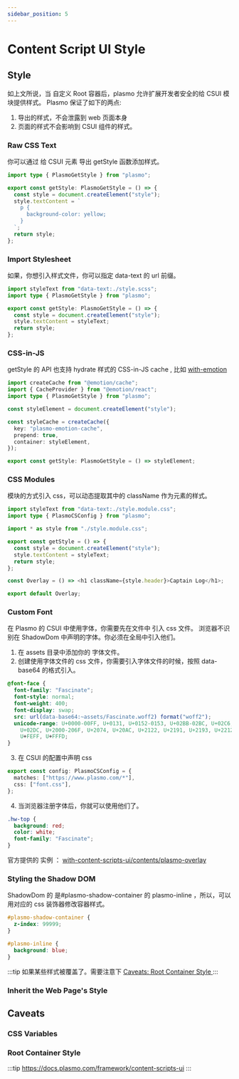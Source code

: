```yaml
---
sidebar_position: 5
---
```


# Content Script UI Style

## Style

如上文所说，当 自定义 Root 容器后，plasmo 允许扩展开发者安全的给 CSUI 模块提供样式。
Plasmo 保证了如下的两点:

1. 导出的样式，不会泄露到 web 页面本身
2. 页面的样式不会影响到 CSUI 组件的样式。

### Raw CSS Text

你可以通过 给 CSUI 元素 导出 getStyle 函数添加样式。

```ts title="content.tsx"
import type { PlasmoGetStyle } from "plasmo";

export const getStyle: PlasmoGetStyle = () => {
  const style = document.createElement("style");
  style.textContent = `
    p {
      background-color: yellow;
    }
  `;
  return style;
};
```

### Import Stylesheet

如果，你想引入样式文件，你可以指定 data-text 的 url 前缀。

```ts title="content.ts"
import styleText from "data-text:./style.scss";
import type { PlasmoGetStyle } from "plasmo";

export const getStyle: PlasmoGetStyle = () => {
  const style = document.createElement("style");
  style.textContent = styleText;
  return style;
};
```

### CSS-in-JS

getStyle 的 API 也支持 hydrate 样式的 CSS-in-JS cache , 比如 [with-emotion](https://github.com/PlasmoHQ/examples/blob/main/with-emotion/content.tsx)

```ts
import createCache from "@emotion/cache";
import { CacheProvider } from "@emotion/react";
import type { PlasmoGetStyle } from "plasmo";

const styleElement = document.createElement("style");

const styleCache = createCache({
  key: "plasmo-emotion-cache",
  prepend: true,
  container: styleElement,
});

export const getStyle: PlasmoGetStyle = () => styleElement;
```

### CSS Modules

模块的方式引入 css，可以动态提取其中的 className 作为元素的样式。

```ts title="content.ts"
import styleText from "data-text:./style.module.css";
import type { PlasmoCSConfig } from "plasmo";

import * as style from "./style.module.css";

export const getStyle = () => {
  const style = document.createElement("style");
  style.textContent = styleText;
  return style;
};

const Overlay = () => <h1 className={style.header}>Captain Log</h1>;

export default Overlay;
```

### Custom Font

在 Plasmo 的 CSUI 中使用字体，你需要先在文件中 引入 css 文件。
浏览器不识别在 ShadowDom 中声明的字体。你必须在全局中引入他们。

1. 在 assets 目录中添加你的 字体文件。
2. 创建使用字体文件的 css 文件，你需要引入字体文件的时候，按照 data-base64 的格式引入。

```css title="font.css"
@font-face {
  font-family: "Fascinate";
  font-style: normal;
  font-weight: 400;
  font-display: swap;
  src: url(data-base64:~assets/Fascinate.woff2) format("woff2");
  unicode-range: U+0000-00FF, U+0131, U+0152-0153, U+02BB-02BC, U+02C6, U+02DA,
    U+02DC, U+2000-206F, U+2074, U+20AC, U+2122, U+2191, U+2193, U+2212, U+2215,
    U+FEFF, U+FFFD;
}
```

3. 在 CSUI 的配置中声明 css

```ts title="content.tsx"
export const config: PlasmoCSConfig = {
  matches: ["https://www.plasmo.com/*"],
  css: ["font.css"],
};
```

4. 当浏览器注册字体后，你就可以使用他们了。

```css
.hw-top {
  background: red;
  color: white;
  font-family: "Fascinate";
}
```

官方提供的 实例 ： [with-content-scripts-ui/contents/plasmo-overlay](https://github.com/PlasmoHQ/examples/blob/main/with-content-scripts-ui/contents/plasmo-overlay.tsx)

### Styling the Shadow DOM

ShadowDom 的 是#plasmo-shadow-container 的 plasmo-inline ，所以，可以用对应的 css 装饰器修改容器样式。

```css title="style.css"
#plasmo-shadow-container {
  z-index: 99999;
}

#plasmo-inline {
  background: blue;
}
```

:::tip
如果某些样式被覆盖了。需要注意下 [ Caveats: Root Container Style ](https://docs.plasmo.com/framework/content-scripts-ui/styling#root-container-style)
:::

### Inherit the Web Page's Style

## Caveats

### CSS Variables

### Root Container Style

:::tip
https://docs.plasmo.com/framework/content-scripts-ui
:::
